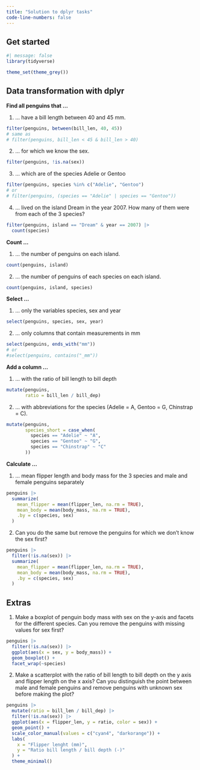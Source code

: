 ```yaml
---
title: "Solution to dplyr tasks"
code-line-numbers: false
---
```


## Get started

```r
#| message: false
library(tidyverse)

```
```r
theme_set(theme_grey())
```

## Data transformation with dplyr

**Find all penguins that ...**

1. ... have a bill length between 40 and 45 mm.

```r
filter(penguins, between(bill_len, 40, 45))
# same as 
# filter(penguins, bill_len < 45 & bill_len > 40)
```

2. ... for which we know the sex.

```r
filter(penguins, !is.na(sex))
```

3. ... which are of the species Adelie or Gentoo

```r
filter(penguins, species %in% c("Adelie", "Gentoo")
# or
# filter(penguins, (species == "Adelie" | species == "Gentoo"))
```

4. ... lived on the island Dream in the year 2007. How many of them were from each of the 3 species?

```r
filter(penguins, island == "Dream" & year == 2007) |> 
  count(species)
```

**Count ...**

1. ... the number of penguins on each island.

```r
count(penguins, island)
```

2. ... the number of penguins of each species on each island.

```r
count(penguins, island, species)
```

**Select ...**

1. ... only the variables species, sex and year

```r
select(penguins, species, sex, year)
```

2. ... only columns that contain measurements in mm

```r
select(penguins, ends_with("mm"))
# or
#select(penguins, contains("_mm"))
```

**Add a column ...**

1. ... with the ratio of bill length to bill depth

```r
mutate(penguins,
       ratio = bill_len / bill_dep)
```

2. ... with abbreviations for the species (Adelie = A, Gentoo = G, Chinstrap = C).

```r
mutate(penguins,
       species_short = case_when(
         species == "Adelie" ~ "A",
         species == "Gentoo" ~ "G",
         species == "Chinstrap" ~ "C"
       ))
```

**Calculate ...**

1. ... mean flipper length and body mass for the 3 species and male and female penguins separately

```r
penguins |>
  summarize(
    mean_flipper = mean(flipper_len, na.rm = TRUE),
    mean_body = mean(body_mass, na.rm = TRUE),
    .by = c(species, sex)
  )  
```

2. Can you do the same but remove the penguins for which we don't know the sex first?

```r
penguins |> 
  filter(!is.na(sex)) |> 
  summarize(
    mean_flipper = mean(flipper_len, na.rm = TRUE),
    mean_body = mean(body_mass, na.rm = TRUE),
    .by = c(species, sex)
  )
```

## Extras

1. Make a boxplot of penguin body mass with sex on the y-axis and facets for the different species. Can you remove the penguins with missing values for sex first?

```r
penguins |>
  filter(!is.na(sex)) |>
  ggplot(aes(x = sex, y = body_mass)) +
  geom_boxplot() +
  facet_wrap(~species)
```

2. Make a scatterplot with the ratio of bill length to bill depth on the y axis and flipper length on the x axis? Can you distinguish the point between male and female penguins and remove penguins with unknown sex before making the plot?

```r
penguins |>
  mutate(ratio = bill_len / bill_dep) |>
  filter(!is.na(sex)) |>
  ggplot(aes(x = flipper_len, y = ratio, color = sex)) +
  geom_point() +
  scale_color_manual(values = c("cyan4", "darkorange")) +
  labs(
    x = "Flipper lenght (mm)",
    y = "Ratio bill length / bill depth (-)"
  ) +
  theme_minimal()
```
